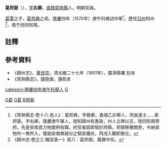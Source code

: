 '''葛邦弼'''（{{bd|?||?|}}），[[表字|字]]'''右卿'''。[[南直隸|直隸]][[常熟縣|常熟縣]]人。明朝官員。

[[葛覃|葛覃]]之子，[[葛邦典|葛邦典]]之弟。[[隆慶_(明朝)|隆慶]]四年（1570年）庚午科鄉試中舉<ref>《常熟縣志·卷十八·邑人》：葛邦典，字敘卿，嘉靖乙卯舉人，丙辰進士……弟邦弼，字右卿，隆慶庚午舉人，授知歸州有惠政，州人立碑以志，陞同知南寧府。先是安南貢力物歲例有餌，府官者因索犒於府縣，邦弼移檄關吏，令納貢物外一無所入，復諭安南無越分之犒皆懾伏，丙戌入覲即致仕。</ref>，歷任[[归州|归州]]知州<ref>《歸州志·卷之三·職官表一》頁八：葛邦弼，萬曆中任。</ref>、南宁府同知等。

==註釋==
{{reflist}}

==參考資料==
*《歸州志》，[[黄世崇|黄世崇]]，清光緒二十七年（1901年），廣濟縣署 刻本
*《常熟縣志》，錢陸燦，康熙本

{{明朝人物小作品}}
[[category:隆慶四年庚午科舉人|category:隆慶四年庚午科舉人]]
[[category:明朝归州知州|G]]
[[Category:明朝南寧府同知|G葛]]
[[Category:常熟人|G葛]]
[[Category:葛姓|B邦弼]]